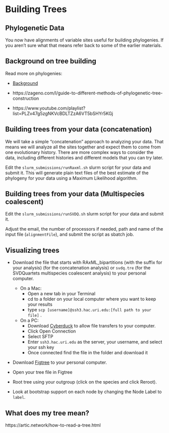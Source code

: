 # Building Trees

## Phylogenetic Data

You now have alignments of variable sites useful for building phylogenies.
If you aren't sure what that means refer back to some of the earlier materials.

## Background on tree building

Read more on phylogenies:

* [Background](https://www.ebi.ac.uk/training-beta/online/courses/introduction-to-phylogenetics/what-is-a-phylogeny/aspects-of-phylogenies/)

* https://zageno.com/l/guide-to-different-methods-of-phylogenetic-tree-construction

* https://www.youtube.com/playlist?list=PLZv47g5zgNKVcBDLTZzA6VT5bSHYr5KGj

## Building trees from your data (concatenation)

We will take a simple "concatenation" approach to analyzing your data.
That means we will analyze all the sites together and expect them to come from one evolutionary history.
There are more complex ways to consider the data, including different histories and different models that you can try later.

Edit the `slurm_submissions/runRaxml.sh` slurm script for your data and submit it.
This will generate plain text files of the best estimate of the phylogeny for your data using a Maximum Likelihood algorithm.

## Building trees from your data (Multispecies coalescent)

Edit the `slurm_submissions/runSVDQ.sh` slurm script for your data and submit it.

Adjust the email, the number of processors if needed, path and name of the input file (`alignmentFile`), and submit the script as sbatch job.

## Visualizing trees

* Download the file that starts with RAxML_bipartitions (with the suffix for your analysis) (for the concatenation analysis) or `svdq.tre` (for the SVDQuartets multispecies coalescent analysis) to your personal computer.
  - On a Mac:
    * Open a new tab in your Terminal
    * cd to a folder on your local computer where you want to keep your results
    * type `scp [username]@ssh3.hac.uri.edu:[full path to your file]` .
  - On a PC:
    * Download [Cyberduck](https://cyberduck.io/) to allow file transfers to your computer.
    * Click Open Connection
    * Select SFTP
    * Enter `ssh3.hac.uri.edu` as the server, your username, and select your ssh key
    * Once connected find the file in the folder and download it

* Download [Figtree](https://github.com/rambaut/figtree/releases) to your personal computer.

* Open your tree file in Figtree
* Root tree using your outgroup (click on the species and click Reroot).
* Look at bootstrap support on each node by changing the Node Label to `label`.

## What does my tree mean?

https://artic.network/how-to-read-a-tree.html
